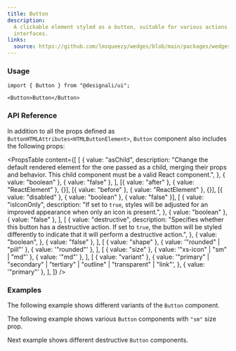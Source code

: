 ```yaml
---
title: Button
description:
  A clickable element styled as a button, suitable for various actions and
  interfaces.
links:
  source: https://github.com/lmsqueezy/wedges/blob/main/packages/wedges/src/components/Button/Button.tsx
---
```


<PreviewComponent name="button/preview" />

### Usage

```tsx
import { Button } from "@designali/ui";
```

```tsx showLineNumbers
<Button>Button</Button>
```

### API Reference

In addition to all the props defined as
`ButtonHTMLAttributes<HTMLButtonElement>`, `Button` component also includes the
following props:

<PropsTable
  content={[
    [
      {
        value: "asChild",
        description:
          "Change the default rendered element for the one passed as a child, merging their props and behavior. This child component must be a valid React component.",
      },
      { value: "boolean" },
      { value: "false" },
    ],
    [{ value: "after" }, { value: "ReactElement<HTMLElement>" }, {}],
    [{ value: "before" }, { value: "ReactElement<HTMLElement>" }, {}],
    [{ value: "disabled" }, { value: "boolean" }, { value: "false" }],
    [
      {
        value: "isIconOnly",
        description:
          "If set to `true`, styles will be adjusted for an improved appearance when only an icon is present.",
      },
      { value: "boolean" },
      { value: "false" },
    ],
    [
      {
        value: "destructive",
        description:
          "Specifies whether this button has a destructive action. If set to `true`, the button will be styled differently to indicate that it will perform a destructive action.",
      },
      {
        value: "boolean",
      },
      { value: "false" },
    ],
    [
      { value: "shape" },
      { value: '"rounded" | "pill"' },
      { value: '"rounded"' },
    ],
    [
      { value: "size" },
      { value: '"xs-icon" | "sm" | "md"' },
      { value: '"md"' },
    ],
    [
      { value: "variant" },
      {
        value:
          '"primary" | "secondary" | "tertiary" | "outline" | "transparent" | "link"',
      },
      { value: '"primary"' },
    ],
  ]}
/>

### Examples

The following example shows different variants of the `Button` component.

<PreviewComponent name="button/example-1" />

The following example shows various `Button` components with `"sm"` size prop.

<PreviewComponent name="button/example-2" />

Next example shows different destructive `Button` components.

<PreviewComponent name="button/example-3" />
